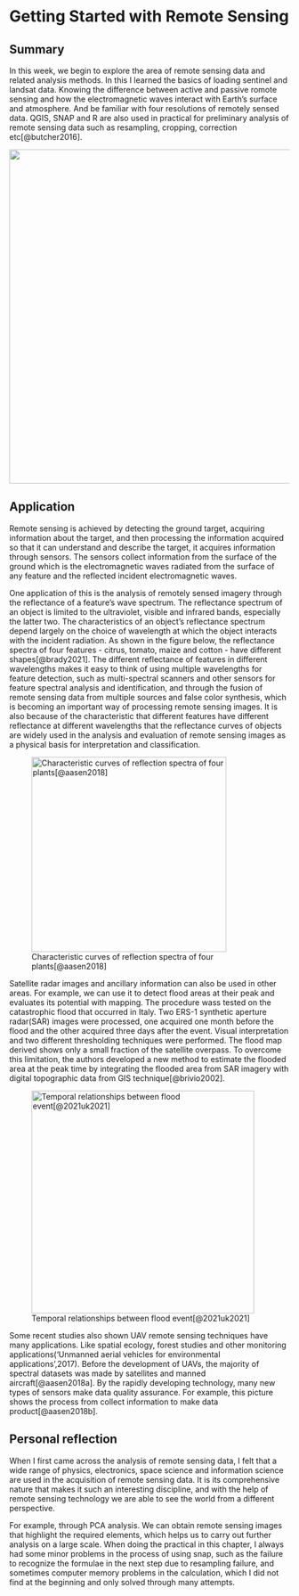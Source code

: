 # Getting Started with Remote Sensing

## Summary

In this week, we begin to explore the area of remote sensing data and related analysis methods. In this I learned the basics of loading sentinel and landsat data. Knowing the difference between active and passive romote sensing and how the electromagnetic waves interact with Earth's surface and atmosphere. And be familiar with four resolutions of remotely sensed data. QGIS, SNAP and R are also used in practical for preliminary analysis of remote sensing data such as resampling, cropping, correction etc[@butcher2016].

![](image/03.jpg){width="600"}

## Application

Remote sensing is achieved by detecting the ground target, acquiring information about the target, and then processing the information acquired so that it can understand and describe the target, it acquires information through sensors. The sensors collect information from the surface of the ground which is the electromagnetic waves radiated from the surface of any feature and the reflected incident electromagnetic waves.

One application of this is the analysis of remotely sensed imagery through the reflectance of a feature's wave spectrum. The reflectance spectrum of an object is limited to the ultraviolet, visible and infrared bands, especially the latter two. The characteristics of an object's reflectance spectrum depend largely on the choice of wavelength at which the object interacts with the incident radiation. As shown in the figure below, the reflectance spectra of four features - citrus, tomato, maize and cotton - have different shapes[@brady2021]. The different reflectance of features in different wavelengths makes it easy to think of using multiple wavelengths for feature detection, such as multi-spectral scanners and other sensors for feature spectral analysis and identification, and through the fusion of remote sensing data from multiple sources and false color synthesis, which is becoming an important way of processing remote sensing images. It is also because of the characteristic that different features have different reflectance at different wavelengths that the reflectance curves of objects are widely used in the analysis and evaluation of remote sensing images as a physical basis for interpretation and classification.

![Characteristic curves of reflection spectra of four plants[@aasen2018]](image/01.jpg){width="350"}

Satellite radar images and ancillary information can also be used in other areas. For example, we can use it to detect flood areas at their peak and evaluates its potential with mapping. The procedure wass tested on the catastrophic flood that occurred in Italy. Two ERS-1 synthetic aperture radar(SAR) images were processed, one acquired one month before the flood and the other acquired three days after the event. Visual interpretation and two different thresholding techniques were performed. The flood map derived shows only a small fraction of the satellite overpass. To overcome this limitation, the authors developed a new method to estimate the flooded area at the peak time by integrating the flooded area from SAR imagery with digital topographic data from GIS technique[@brivio2002].

![Temporal relationships between flood event[@2021uk2021]](image/02.png){width="400"}

Some recent studies also shown UAV remote sensing techniques have many applications. Like spatial ecology, forest studies and other monitoring applications('Unmanned aerial vehicles for environmental applications',2017). Before the development of UAVs, the majority of spectral datasets was made by satellites and manned aircraft[@aasen2018a]. By the rapidly developing technology, many new types of sensors make data quality assurance. For example, this picture shows the process from collect information to make data product[@aasen2018b].

## Personal reflection

When I first came across the analysis of remote sensing data, I felt that a wide range of physics, electronics, space science and information science are used in the acquisition of remote sensing data. It is its comprehensive nature that makes it such an interesting discipline, and with the help of remote sensing technology we are able to see the world from a different perspective.

For example, through PCA analysis. We can obtain remote sensing images that highlight the required elements, which helps us to carry out further analysis on a large scale. When doing the practical in this chapter, I always had some minor problems in the process of using snap, such as the failure to recognize the formulae in the next step due to resampling failure, and sometimes computer memory problems in the calculation, which I did not find at the beginning and only solved through many attempts.
